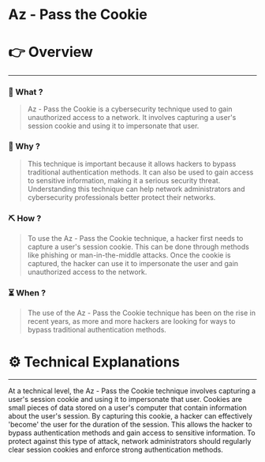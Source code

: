 # Az - Pass the Cookie


# 👉 Overview

---

### 👀 What ?

> Az - Pass the Cookie is a cybersecurity technique used to gain unauthorized access to a network. It involves capturing a user's session cookie and using it to impersonate that user.
> 

### 🧐 Why ?

> This technique is important because it allows hackers to bypass traditional authentication methods. It can also be used to gain access to sensitive information, making it a serious security threat. Understanding this technique can help network administrators and cybersecurity professionals better protect their networks.
> 

### ⛏️ How ?

> To use the Az - Pass the Cookie technique, a hacker first needs to capture a user's session cookie. This can be done through methods like phishing or man-in-the-middle attacks. Once the cookie is captured, the hacker can use it to impersonate the user and gain unauthorized access to the network.
> 

### ⏳ When ?

> The use of the Az - Pass the Cookie technique has been on the rise in recent years, as more and more hackers are looking for ways to bypass traditional authentication methods.
> 

# ⚙️ Technical Explanations

---

At a technical level, the Az - Pass the Cookie technique involves capturing a user's session cookie and using it to impersonate that user. Cookies are small pieces of data stored on a user's computer that contain information about the user's session. By capturing this cookie, a hacker can effectively 'become' the user for the duration of the session. This allows the hacker to bypass authentication methods and gain access to sensitive information. To protect against this type of attack, network administrators should regularly clear session cookies and enforce strong authentication methods.
